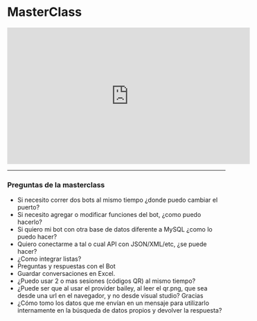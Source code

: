 # MasterClass

<iframe
    width="560"
    height="315"
    src="https://www.youtube.com/embed/22jiE2Z3XGM"
    title="YouTube video player"
    frameborder="0"
    allow="accelerometer; autoplay; clipboard-write; encrypted-media; gyroscope; picture-in-picture"
    allowfullscreen
></iframe>

---

### Preguntas de la masterclass

-   Si necesito correr dos bots al mismo tiempo ¿donde puedo cambiar el puerto?
-   Si necesito agregar o modificar funciones del bot, ¿como puedo hacerlo?
-   Si quiero mi bot con otra base de datos diferente a MySQL ¿como lo puedo hacer?
-   Quiero conectarme a tal o cual API con JSON/XML/etc, ¿se puede hacer?
-   ¿Como integrar listas?
-   Preguntas y respuestas con el Bot
-   Guardar conversaciones en Excel.
-   ¿Puedo usar 2 o mas sesiones (códigos QR) al mismo tiempo?
-   ¿Puede ser que al usar el provider bailey, al leer el qr.png, que sea desde una url en el navegador, y no desde visual studio? Gracias
-   ¿Cómo tomo los datos que me envían en un mensaje para utilizarlo internamente en la búsqueda de datos propios y devolver la respuesta?
